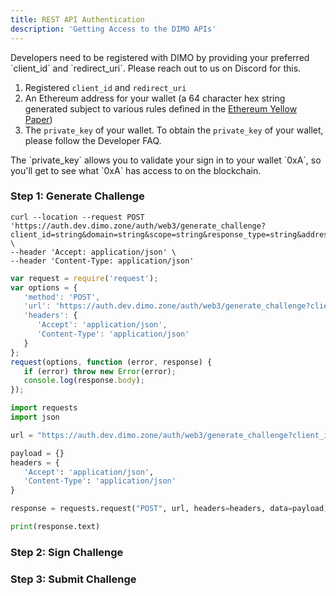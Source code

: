 ```yaml
---
title: REST API Authentication
description: 'Getting Access to the DIMO APIs'
---
```


<Warning>
    Developers need to be registered with DIMO by providing your preferred `client_id` and `redirect_uri`. Please reach out to us on Discord for this.
</Warning>

1. Registered `client_id` and `redirect_uri`
2. An Ethereum address for your wallet (a 64 character hex string generated subject to various rules defined in the [Ethereum Yellow Paper](https://ethereum.github.io/yellowpaper/paper.pdf))
3. The `private_key` of your wallet. To obtain the `private_key` of your wallet, please follow the Developer FAQ.

<Info>
    The `private_key` allows you to validate your sign in to your wallet `0xA`, so you'll get to see what `0xA` has access to on the blockchain. 
</Info>

### Step 1: Generate Challenge
<CodeGroup>

```curl cURL
curl --location --request POST 'https://auth.dev.dimo.zone/auth/web3/generate_challenge?client_id=string&domain=string&scope=string&response_type=string&address=string' \
--header 'Accept: application/json' \
--header 'Content-Type: application/json'
```

```javascript NodeJS
var request = require('request');
var options = {
   'method': 'POST',
   'url': 'https://auth.dev.dimo.zone/auth/web3/generate_challenge?client_id=string&domain=string&scope=string&response_type=string&address=string',
   'headers': {
      'Accept': 'application/json',
      'Content-Type': 'application/json'
   }
};
request(options, function (error, response) {
   if (error) throw new Error(error);
   console.log(response.body);
});
```

```python Python
import requests
import json

url = "https://auth.dev.dimo.zone/auth/web3/generate_challenge?client_id=string&domain=string&scope=string&response_type=string&address=string"

payload = {}
headers = {
   'Accept': 'application/json',
   'Content-Type': 'application/json'
}

response = requests.request("POST", url, headers=headers, data=payload)

print(response.text)
```
</CodeGroup>


### Step 2: Sign Challenge

### Step 3: Submit Challenge